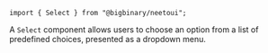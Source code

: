 `import { Select } from "@bigbinary/neetoui";`

A `Select` component allows users to choose an option from a list of predefined
choices, presented as a dropdown menu.
